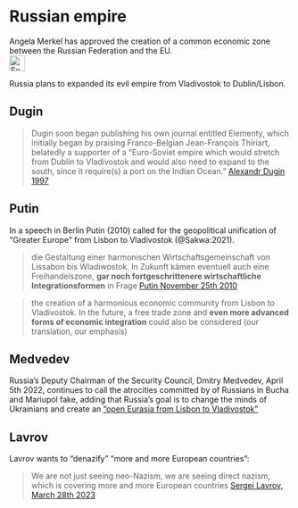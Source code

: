 # Russian empire {#sec-russia-empire}

::: {.callout-caution title="Myth"}
Angela Merkel has approved the creation of a common economic zone between the Russian Federation and the EU.
[<br>![Search for topic in EUvsDisinfo](../all_common_img/EUvsDisinfo_400x240.jpg){height=2em}](https://euvsdisinfo.eu/disinformation-cases/?text=Vladivostok%20(Lisbon%7CDublin)&sort=relevance)
:::

::: {.callout-tip title="Truth"}
Russia plans to expanded its evil empire from Vladivostok to Dublin/Lisbon.
:::

## Dugin

> Dugin soon began publishing his own journal entitled Elementy, which initially began by praising Franco-Belgian Jean-François Thiriart, belatedly a supporter of a "Euro-Soviet empire which would stretch from Dublin to Vladivostok and would also need to expand to the south, since it require(s) a port on the Indian Ocean."
> [Alexandr Dugin 1997](https://en.m.wikipedia.org/wiki/Aleksandr_Dugin)


## Putin

In a speech in Berlin Putin (2010) called for the geopolitical unification of “Greater
Europe” from Lisbon to Vladivostok (@Sakwa:2021).

> die Gestaltung einer harmonischen Wirtschaftsgemeinschaft von Lissabon bis Wladiwostok. In Zukunft kämen eventuell auch eine Freihandelszone, __gar noch fortgeschrittenere wirtschaftliche Integrationsformen__ in Frage
> [Putin November 25th 2010](https://www.sueddeutsche.de/wirtschaft/putin-plaedoyer-fuer-wirtschaftsgemeinschaft-von-lissabon-bis-wladiwostok-1.1027908)

> the creation of a harmonious economic community from Lisbon to Vladivostok. In the future, a free trade zone and __even more advanced forms of economic integration__ could also be considered
> (our translation, our emphasis)


## Medvedev

Russia's Deputy Chairman of the Security Council, Dmitry Medvedev, April 5th 2022, continues to call the atrocities committed by of Russians in Bucha and Mariupol fake, adding that Russia's goal is to change the minds of Ukrainians and create an ["open Eurasia from Lisbon to Vladivostok"](https://www.pravda.com.ua/eng/news/2022/04/5/7337275/)


## Lavrov

Lavrov wants to "denazify" "more and more European countries": 

> We are not just seeing neo-Nazism, we are seeing direct nazism, which is covering more and more European countries
> [Sergei Lavrov, March 28th 2023](https://www.theguardian.com/world/2023/mar/28/putin-prepares-russia-for-forever-war-with-west-as-ukraine-invasion-stalls) 


